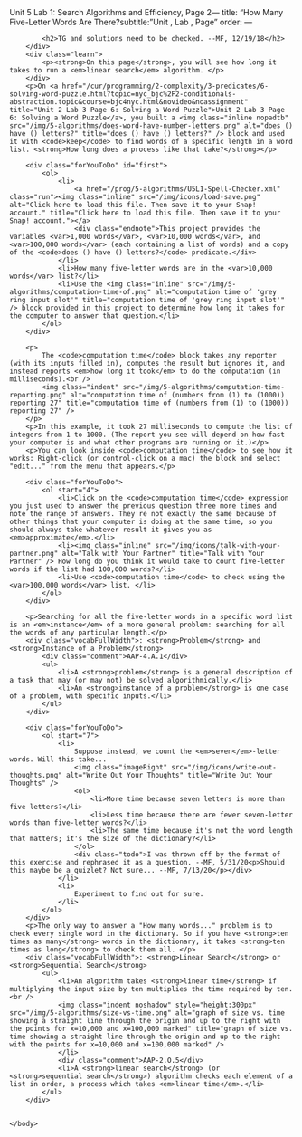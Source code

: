 Unit 5 Lab 1: Search Algorithms and Efficiency, Page 2---
title: "How Many Five-Letter Words Are There?subtitle: "Unit , Lab , Page"
order:
---
        <div class="todo">
            <h2>TG and solutions need to be checked. --MF, 12/19/18</h2>
        </div>
        <div class="learn">
            <p><strong>On this page</strong>, you will see how long it takes to run a <em>linear search</em> algorithm. </p>
        </div>
        <p>On <a href="/cur/programming/2-complexity/3-predicates/6-solving-word-puzzle.html?topic=nyc_bjc%2F2-conditionals-abstraction.topic&course=bjc4nyc.html&novideo&noassignment" title="Unit 2 Lab 3 Page 6: Solving a Word Puzzle">Unit 2 Lab 3 Page 6: Solving a Word Puzzle</a>, you built a <img class="inline nopadtb" src="/img/5-algorithms/does-word-have-number-letters.png" alt="does () have () letters?" title="does () have () letters?" /> block and used it with <code>keep</code> to find words of a specific length in a word list. <strong>How long does a process like that take?</strong></p>
        
        <div class="forYouToDo" id="first">
			<ol>
                <li>
                    <a href="/prog/5-algorithms/U5L1-Spell-Checker.xml" class="run"><img class="inline" src="/img/icons/load-save.png" alt="Click here to load this file. Then save it to your Snap! account." title="Click here to load this file. Then save it to your Snap! account."></a> 
                    <div class="endnote">This project provides the variables <var>1,000 words</var>, <var>10,000 words</var>, and <var>100,000 words</var> (each containing a list of words) and a copy of the <code>does () have () letters?</code> predicate.</div>
                </li>
				<li>How many five-letter words are in the <var>10,000 words</var> list?</li>
                <li>Use the <img class="inline" src="/img/5-algorithms/computation-time-of.png" alt="computation time of 'grey ring input slot'" title="computation time of 'grey ring input slot'" /> block provided in this project to determine how long it takes for the computer to answer that question.</li>
            </ol>
        </div>
        
        <p>
            The <code>computation time</code> block takes any reporter (with its inputs filled in), computes the result but ignores it, and instead reports <em>how long it took</em> to do the computation (in milliseconds).<br />
            <img class="indent" src="/img/5-algorithms/computation-time-reporting.png" alt="computation time of (numbers from (1) to (1000)) reporting 27" title="computation time of (numbers from (1) to (1000)) reporting 27" />
        </p>
        <p>In this example, it took 27 milliseconds to compute the list of integers from 1 to 1000. (The report you see will depend on how fast your computer is and what other programs are running on it.)</p>
        <p>You can look inside <code>computation time</code> to see how it works: Right-click (or control-click on a mac) the block and select "edit..." from the menu that appears.</p>
        
        <div class="forYouToDo">
			<ol start="4">
                <li>Click on the <code>computation time</code> expression you just used to answer the previous question three more times and note the range of answers. They're not exactly the same because of other things that your computer is doing at the same time, so you should always take whatever result it gives you as <em>approximate</em>.</li>
                <li><img class="inline" src="/img/icons/talk-with-your-partner.png" alt="Talk with Your Partner" title="Talk with Your Partner" /> How long do you think it would take to count five-letter words if the list had 100,000 words?</li>
                <li>Use <code>computation time</code> to check using the <var>100,000 words</var> list. </li>
            </ol>
        </div>
        
		<p>Searching for all the five-letter words in a specific word list is an <em>instance</em> of a more general problem: searching for all the words of any particular length.</p>
        <div class="vocabFullWidth">: <strong>Problem</strong> and <strong>Instance of a Problem</strong>
            <div class="comment">AAP-4.A.1</div>
            <ul>
                <li>A <strong>problem</strong> is a general description of a task that may (or may not) be solved algorithmically.</li>
                <li>An <strong>instance of a problem</strong> is one case of a problem, with specific inputs.</li>
            </ul>
        </div>
        
        <div class="forYouToDo">
			<ol start="7">
                <li>
                    Suppose instead, we count the <em>seven</em>-letter words. Will this take...
                    <img class="imageRight" src="/img/icons/write-out-thoughts.png" alt="Write Out Your Thoughts" title="Write Out Your Thoughts" />
                    <ol>
                        <li>More time because seven letters is more than five letters?</li>
                        <li>Less time because there are fewer seven-letter words than five-letter words?</li>
                        <li>The same time because it's not the word length that matters; it's the size of the dictionary?</li>
                    </ol>
                    <div class="todo">I was thrown off by the format of this exercise and rephrased it as a question. --MF, 5/31/20<p>Should this maybe be a quizlet? Not sure... --MF, 7/13/20</p></div>
                </li>
                <li>
                    Experiment to find out for sure.
                </li>
			</ol>
		</div>
        <p>The only way to answer a "How many words..." problem is to check every single word in the dictionary. So if you have <strong>ten times as many</strong> words in the dictionary, it takes <strong>ten times as long</strong> to check them all. </p>
        <div class="vocabFullWidth">: <strong>Linear Search</strong> or <strong>Sequential Search</strong>
            <ul>
                <li>An algorithm takes <strong>linear time</strong> if multiplying the input size by ten multiplies the time required by ten.<br /> 
                <img class="indent noshadow" style="height:300px" src="/img/5-algorithms/size-vs-time.png" alt="graph of size vs. time showing a straight line through the origin and up to the right with the points for x=10,000 and x=100,000 marked" title="graph of size vs. time showing a straight line through the origin and up to the right with the points for x=10,000 and x=100,000 marked" />
                </li>
                <div class="comment">AAP-2.O.5</div>
                <li>A <strong>linear search</strong> (or <strong>sequential search</strong>) algorithm checks each element of a list in order, a process which takes <em>linear time</em>.</li>
            </ul>
        </div>        
		

    </body>
</html>
